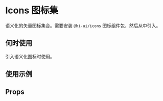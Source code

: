 # Icons 图标集

语义化的矢量图标集合。需要安装 `@hi-ui/icons` 图标组件包，然后从中引入。

## 何时使用

引入语义化图标时使用。

## 使用示例

<!-- Inject Stories -->

## Props

<!-- Inject Props -->
